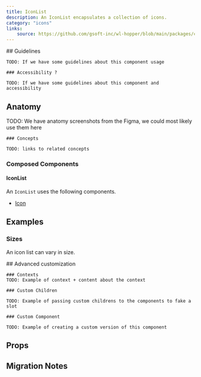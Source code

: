 ```yaml
---
title: IconList
description: An IconList encapsulates a collection of icons.
category: "icons"
links:
    source: https://github.com/gsoft-inc/wl-hopper/blob/main/packages/components/src/IconList/src/IconList.tsx
---
```


<Example src="IconList/docs/preview" isOpen />

<FeatureFlag flag="next">
    ## Guidelines

    TODO: If we have some guidelines about this component usage

    ### Accessibility ?

    TODO: If we have some guidelines about this component and accessibility
</FeatureFlag>

## Anatomy

<FeatureFlag flag="next">
    TODO: We have anatomy screenshots from the Figma, we could most likely use them here

    ### Concepts

    TODO: links to related concepts
</FeatureFlag>

### Composed Components

#### IconList

An `IconList` uses the following components.

- [Icon](./Icon)

## Examples

### Sizes

An icon list can vary in size.

<Example src="IconList/docs/size" />

<FeatureFlag flag="next">
    ## Advanced customization

    ### Contexts
    TODO: Example of context + content about the context

    ### Custom Children

    TODO: Example of passing custom childrens to the components to fake a slot

    ### Custom Component

    TODO: Example of creating a custom version of this component
</FeatureFlag>

## Props

<PropTable component="IconList" />

## Migration Notes

<MigrateGuide src="IconList/docs/migration-notes" />
